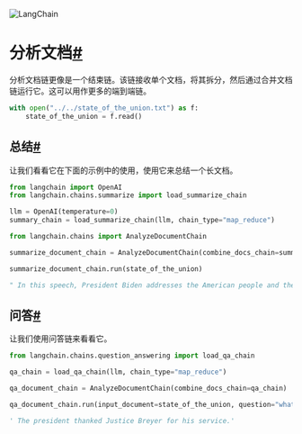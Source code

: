 

<Head>
  <script>
    {
      `(function() {
         var _hmt = _hmt || [];
(function() {
  var hm = document.createElement("script");
  hm.src = "https://hm.baidu.com/hm.js?e60fb290e204e04c5cb6f79b0ac1e697";
  var s = document.getElementsByTagName("script")[0]; 
  s.parentNode.insertBefore(hm, s);
})();
       })();`
    }
  </script>
</Head>

![LangChain](https://pica.zhimg.com/50/v2-56e8bbb52aa271012541c1fe1ceb11a2_r.gif)





分析文档[#](#analyze-document "此标题的永久链接")
=====================================

分析文档链更像是一个结束链。该链接收单个文档，将其拆分，然后通过合并文档链运行它。这可以用作更多的端到端链。

```python
with open("../../state_of_the_union.txt") as f:
    state_of_the_union = f.read()

```

总结[#](#summarize "此标题的永久链接")
----------------------------

让我们看看它在下面的示例中的使用，使用它来总结一个长文档。

```python
from langchain import OpenAI
from langchain.chains.summarize import load_summarize_chain

llm = OpenAI(temperature=0)
summary_chain = load_summarize_chain(llm, chain_type="map_reduce")

```

```python
from langchain.chains import AnalyzeDocumentChain

```

```python
summarize_document_chain = AnalyzeDocumentChain(combine_docs_chain=summary_chain)

```

```python
summarize_document_chain.run(state_of_the_union)

```

```python
" In this speech, President Biden addresses the American people and the world, discussing the recent aggression of Russia's Vladimir Putin in Ukraine and the US response. He outlines economic sanctions and other measures taken to hold Putin accountable, and announces the US Department of Justice's task force to go after the crimes of Russian oligarchs. He also announces plans to fight inflation and lower costs for families, invest in American manufacturing, and provide military, economic, and humanitarian assistance to Ukraine. He calls for immigration reform, protecting the rights of women, and advancing the rights of LGBTQ+ Americans, and pays tribute to military families. He concludes with optimism for the future of America."

```

问答[#](#question-answering "此标题的永久链接")
-------------------------------------

让我们使用问答链来看看它。

```python
from langchain.chains.question_answering import load_qa_chain

```

```python
qa_chain = load_qa_chain(llm, chain_type="map_reduce")

```

```python
qa_document_chain = AnalyzeDocumentChain(combine_docs_chain=qa_chain)

```

```python
qa_document_chain.run(input_document=state_of_the_union, question="what did the president say about justice breyer?")

```

```python
' The president thanked Justice Breyer for his service.'

```

